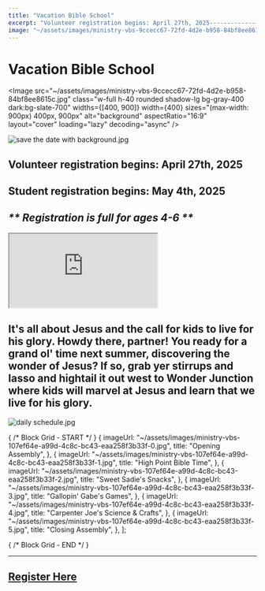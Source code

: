 ```yaml
---
title: "Vacation Bible School"
excerpt: "Volunteer registration begins: April 27th, 2025------------------------------------------------..."
image: "~/assets/images/ministry-vbs-9ccecc67-72fd-4d2e-b958-84bf8ee8615c.jpg"
---
```



Vacation Bible School
=====================

<Image src="~/assets/images/ministry-vbs-9ccecc67-72fd-4d2e-b958-84bf8ee8615c.jpg" class="w-full h-40 rounded shadow-lg bg-gray-400 dark:bg-slate-700" widths={[400, 900]} width={400} sizes="(max-width: 900px) 400px, 900px" alt="background" aspectRatio="16:9" layout="cover" loading="lazy" decoding="async" />

![save the date with background.jpg](~/assets/images/ministry-vbs-8a74b8a3-b845-4d96-9fc9-ec940f017446.jpg)

**Volunteer registration begins: April 27th, 2025**
---------------------------------------------------

**Student registration begins: May 4th, 2025**
----------------------------------------------

***\*\* Registration is full for ages 4-6 \*\****
-------------------------------------------------

<div class="aspect-w-16 aspect-h-9 my-14">
    <iframe src="https://www.youtube.com/watch?v=x-Pmdbco10w" allow="accelerometer; autoplay; encrypted-media; gyroscope; picture-in-picture" allowfullscreen="1" title="Video Embed"></iframe>
</div>


It's all about Jesus and the call for kids to live for his glory.  Howdy there, partner! You ready for a grand ol' time next summer, discovering the wonder of Jesus? If so, grab yer stirrups and lasso and hightail it out west to Wonder Junction where kids will marvel at Jesus and learn that we live for his glory.
--------------------------------------------------------------------------------------------------------------------------------------------------------------------------------------------------------------------------------------------------------------------------------------------------------------------------

![daily schedule.jpg](~/assets/images/ministry-vbs-6f071802-a873-4110-8f7d-407f6f0effad.jpg)

{ /* Block Grid - START */ }
    {
        imageUrl: "~/assets/images/ministry-vbs-107ef64e-a99d-4c8c-bc43-eaa258f3b33f-0.jpg",
        title: "Opening    Assembly",
    },
    {
        imageUrl: "~/assets/images/ministry-vbs-107ef64e-a99d-4c8c-bc43-eaa258f3b33f-1.jpg",
        title: "High Point   Bible Time",
    },
    {
        imageUrl: "~/assets/images/ministry-vbs-107ef64e-a99d-4c8c-bc43-eaa258f3b33f-2.jpg",
        title: "Sweet   Sadie's Snacks",
    },
    {
        imageUrl: "~/assets/images/ministry-vbs-107ef64e-a99d-4c8c-bc43-eaa258f3b33f-3.jpg",
        title: "Gallopin'     Gabe's Games",
    },
    {
        imageUrl: "~/assets/images/ministry-vbs-107ef64e-a99d-4c8c-bc43-eaa258f3b33f-4.jpg",
        title: "Carpenter    Joe's Science & Crafts",
    },
    {
        imageUrl: "~/assets/images/ministry-vbs-107ef64e-a99d-4c8c-bc43-eaa258f3b33f-5.jpg",
        title: "Closing    Assembly",
    },
];

<BlockGrid items={items_107ef64e_a99d_4c8c_bc43_eaa258f3b33f} columns={3} />
{ /* Block Grid - END */ }

---

<a href="https://registrations.planningcenteronline.com/signups/2815876" target="_blank">Register Here</a>
----------------------------------------------------------------------------------------------------------